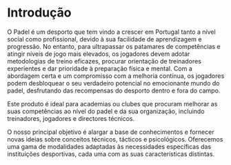 # Introdução

O Padel é um desporto que tem vindo a crescer em Portugal tanto a nível social como profissional, devido à sua facilidade de aprendizagem e progressão. No entanto, para ultrapassar os patamares de competências e atingir níveis de jogo mais elevados, os jogadores devem adotar metodologias de treino eficazes, procurar orientação de treinadores experientes e dar prioridade à preparação física e mental. Com a abordagem certa e um compromisso com a melhoria contínua, os jogadores podem desbloquear o seu verdadeiro potencial no emocionante mundo do padel, desfrutando das recompensas do desporto dentro e fora do campo.

Este produto é ideal para academias ou clubes que procuram melhorar as suas competências ao nível do padel e da sua organização, incluindo treinadores, jogadores e directores técnicos.

O nosso principal objetivo é alargar a base de conhecimentos e fornecer novas ideias sobre conceitos técnicos, tácticos e psicológicos. Oferecemos uma gama de modalidades adaptadas às necessidades específicas das instituições desportivas, cada uma com as suas características distintas.
